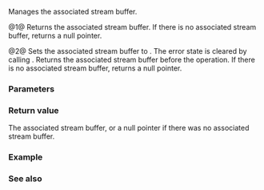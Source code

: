 {{cpp/io/basic_ios/title|rdbuf}}
{{cpp/io/basic_ios/navbar}}
{{dcl begin}}
{{dcl|num = 1|
std::basic_streambuf&lt;CharT, Traits&gt;* rdbuf() const;
}}
{{dcl|num = 2|
std::basic_streambuf&lt;CharT, Traits&gt;* rdbuf( std::basic_streambuf&lt;CharT, Traits&gt;* sb );
}}
{{dcl end}}

Manages the associated stream buffer.

@1@ Returns the associated stream buffer. If there is no associated stream buffer, returns a null pointer.

@2@ Sets the associated stream buffer to {{c|sb}}. The error state is cleared by calling {{lc|clear()}}. Returns the associated stream buffer before the operation. If there is no associated stream buffer, returns a null pointer.

===Parameters===
{{par begin}}
{{par|sb|Stream buffer to associate to.}}
{{par end}}

===Return value===
The associated stream buffer, or a null pointer if there was no associated stream buffer.

{{cpp/impldef exception}}

===Example===
{{example
|code=
#include &lt;iostream&gt;
#include &lt;sstream&gt;

int main()
{
    std::ostringstream local;
    auto cout_buff = std::cout.rdbuf(); // save pointer to std::cout buffer

    std::cout.rdbuf(local.rdbuf()); // substitute internal std::cout buffer with
                                    // buffer of 'local' object

    // now std::cout work with 'local' buffer
    // you don't see this message
    std::cout &lt;&lt; "some message";

    // go back to old buffer
    std::cout.rdbuf(cout_buff);

    // you will see this message
    std::cout &lt;&lt; "back to default buffer\n";

    // print 'local' content
    std::cout &lt;&lt; "local content: " &lt;&lt; local.str() &lt;&lt; "\n";
}
|output=
back to default buffer
local content: some message
}}

===See also===
{{dsc begin}}
{{dsc inc|cpp/io/basic_ios/dsc set_rdbuf}}
{{dsc end}}

{{langlinks|de|es|fr|it|ja|pt|ru|zh}}